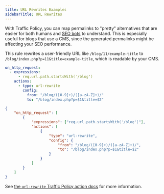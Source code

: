 ```yaml
---
title: URL Rewrites Examples
sidebarTitle: URL Rewrites
---
```


With Traffic Policy, you can map permalinks to "pretty" alternatives that are easier for both humans and [SEO bots](https://developers.google.com/search/docs/crawling-indexing/googlebot) to understand. This is especially useful for blogs that use a CMS, since the generated permalinks might be affecting your SEO performance.

This rule rewrites a user-friendly URL like
`/blog/11/example-title` to `/blog/index.php?p=11&title=example-title`, which is readable by your CMS.

<CodeGroup>

```yaml policy.yml
on_http_request:
  - expressions:
      - req.url.path.startsWith('/blog')
    actions:
      - type: url-rewrite
        config:
          from: "/blog/([0-9]+)/([a-zA-Z]+)/"
          to: "/blog/index.php?p=$1&title=$2"
```

```json policy.json
{
	"on_http_request": [
		{
			"expressions": ["req.url.path.startsWith('/blog')"],
			"actions": [
				{
					"type": "url-rewrite",
					"config": {
						"from": "/blog/([0-9]+)/([a-zA-Z]+)/",
						"to": "/blog/index.php?p=$1&title=$2"
					}
				}
			]
		}
	]
}
```

</CodeGroup>

See [the `url-rewrite` Traffic Policy action docs](/traffic-policy/actions/url-rewrite/) for more information.
